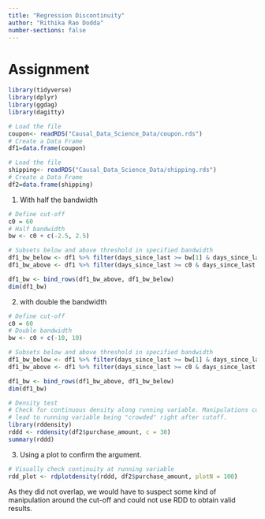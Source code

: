 ```yaml
---
title: "Regression Discontinuity"
author: "Rithika Rao Dodda"
number-sections: false
---
```

# Assignment

```r
library(tidyverse)
library(dplyr)
library(ggdag)
library(dagitty)
```

```r
# Load the file
coupon<- readRDS("Causal_Data_Science_Data/coupon.rds")
# Create a Data Frame
df1=data.frame(coupon)
```

```r
# Load the file
shipping<- readRDS("Causal_Data_Science_Data/shipping.rds")
# Create a Data Frame
df2=data.frame(shipping)
```

1. With half the bandwidth
```r
# Define cut-off
c0 = 60
# Half bandwidth
bw <- c0 + c(-2.5, 2.5)

# Subsets below and above threshold in specified bandwidth
df1_bw_below <- df1 %>% filter(days_since_last >= bw[1] & days_since_last < c0)
df1_bw_above <- df1 %>% filter(days_since_last >= c0 & days_since_last <= bw[2])

df1_bw <- bind_rows(df1_bw_above, df1_bw_below)
dim(df1_bw)
```

2.  with double the bandwidth
```r
# Define cut-off
c0 = 60
# Double bandwidth
bw <- c0 + c(-10, 10)

# Subsets below and above threshold in specified bandwidth
df1_bw_below <- df1 %>% filter(days_since_last >= bw[1] & days_since_last < c0)
df1_bw_above <- df1 %>% filter(days_since_last >= c0 & days_since_last <= bw[2])

df1_bw <- bind_rows(df1_bw_above, df1_bw_below)
dim(df1_bw)
```

```r
# Density test
# Check for continuous density along running variable. Manipulations could 
# lead to running variable being "crowded" right after cutoff.
library(rddensity)
rddd <- rddensity(df2$purchase_amount, c = 30)
summary(rddd)
```

3. Using a plot to confirm the argument.
```r
# Visually check continuity at running variable
rdd_plot <- rdplotdensity(rddd, df2$purchase_amount, plotN = 100)
```

As they did not overlap, we would have to suspect some kind of manipulation around the cut-off and could not use RDD to obtain valid results.